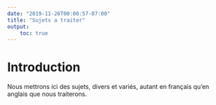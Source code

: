 ---
date: "2019-11-26T00:00:57-07:00"
title: "Sujets a traiter"
output: 
    toc: true
---

# Introduction

Nous mettrons ici des sujets, divers et variés, autant en français qu'en anglais que nous traiterons.


